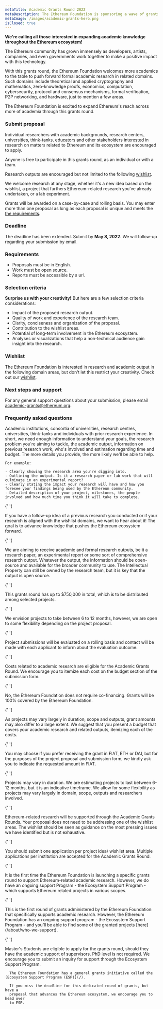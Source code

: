 ```yaml
---
metaTitle: Academic Grants Round 2022
metaDescription: The Ethereum Foundation is sponsoring a wave of grants to support Ethereum-related academic work. Find all the details you need to apply here.
metaImage: /images/academic-grants-hero.png
isClosed: true
---
```


**We're calling all those interested in expanding academic knowledge throughout the Ethereum ecosystem!**

The Ethereum community has grown immensely as developers, artists, companies, and even governments work together to make a positive impact with this technology.

With this grants round, the Ethereum Foundation welcomes more academics to the table to push forward formal academic research in related domains. Such domains include theoretical and applied cryptography and mathematics, zero-knowledge proofs, economics, computation, cybersecurity, protocol and consensus mechanisms, formal verification, P2P networking, and hardware, just to mention a few areas.

The Ethereum Foundation is excited to expand Ethereum's reach across more of academia through this grants round.

### Submit proposal

Individual researchers with academic backgrounds, research centers, universities, think-tanks, educators and other stakeholders interested in research on matters related to Ethereum and its ecosystem are encouraged to apply.

Anyone is free to participate in this grants round, as an individual or with a team.

Research outputs are encouraged but not limited to the following [wishlist](https://notes.ethereum.org/@djrtwo/academic-grants-2022).

We welcome research at any stage, whether it's a new idea based on the wishlist, a project that furthers Ethereum-related research you've already undertaken, or a lab experiment.

Grants will be awarded on a case-by-case and rolling basis. You may enter more than one proposal as long as each proposal is unique and meets the [the requirements](#requirements).

### Deadline

The deadline has been extended. Submit by **May 8, 2022**. We will follow-up regarding your submission by email.

### Requirements

- Proposals must be in English.
- Work must be open source.
- Reports must be accessible by a url.

### Selection criteria

**Surprise us with your creativity!** But here are a few selection criteria considerations:

- Impact of the proposed research output.
- Quality of work and experience of the research team.
- Clarity, conciseness and organization of the proposal.
- Contribution to the wishlist areas.
- Potential of long-term involvement in the Ethereum ecosystem.
- Analyses or visualizations that help a non-technical audience gain insight into the research.

### Wishlist

The Ethereum Foundation is interested in research and academic output in the following domain areas, but don't let this restrict your creativity. Check out our [wishlist](https://notes.ethereum.org/@djrtwo/academic-grants-2022).

### Next steps and support

For any general support questions about your submission, please email [academic-grants@ethereum.org](mailto:academic-grants@ethereum.org).

### Frequently asked questions

<Accordion allowToggle>
  <FAQItem question='Who can submit proposals for Academic Grants Round?'>
      Academic institutions, consortia of universities, research centres,
      universities, think-tanks and individuals with prior research experience.
  </FAQItem>

  <FAQItem question='What makes for a good proposal?'>
    In short, we need enough information to understand your goals, the research
    problem you&apos;re aiming to tackle, the academic output, information on
    previous research work, who&apos;s involved and estimation regarding time
    and budget. The more details you provide, the more likely we&apos;ll be able
    to help.

    For example:

    - Clearly showing the research area you're digging into.
    - Outlining the output. Is it a research paper or lab work that will culminate in an experimental report?
    - Clearly stating the impact your research will have and how you foresee your findings being used by the Ethereum community.
    - Detailed description of your project, milestones, the people involved and how much time you think it will take to complete.

  </FAQItem>

{' '}

<FAQItem question='What stage does my idea or project need to be in?'>
  If you have a follow-up idea of a previous research you conducted or if your research is aligned
  with the wishlist domains, we want to hear about it! The goal is to advance knowledge that pushes
  the Ethereum ecosystem forward.
</FAQItem>

{' '}

<FAQItem question='What should the output be?'>
  We are aiming to receive academic and formal research outputs, be it a research paper, an
  experimental report or some sort of comprehensive research output. Whatever the output, the
  information should be open-source and available for the broader community to use. The Intellectual
  Property can still be owned by the research team, but it is key that the output is open source.
</FAQItem>

{' '}

<FAQItem question='What is the budget available for this round?'>
  This grants round has up to $750,000 in total, which is to be distributed among selected projects.
</FAQItem>

{' '}

<FAQItem question='What is the expected duration of the research project?'>
  We envision projects to take between 6 to 12 months, however, we are open to some flexibility
  depending on the project proposal.
</FAQItem>

{' '}

<FAQItem question='Are applications evaluated on a rolling basis or at the end of the deadline?'>
  Project submissions will be evaluated on a rolling basis and contact will be made with each
  applicant to inform about the evaluation outcome.
</FAQItem>

{' '}

<FAQItem question='What costs are eligible for the Academic Grants Round?'>
  Costs related to academic research are eligible for the Academic Grants Round. We encourage you to
  itemize each cost on the budget section of the submission form.
</FAQItem>

{' '}

<FAQItem question='Is there any co-financing needed?'>
  No, the Ethereum Foundation does not require co-financing. Grants will be 100% covered by the
  Ethereum Foundation.
</FAQItem>

{' '}

<FAQItem question='What is the average grant size?'>
  As projects may vary largely in duration, scope and outputs, grant amounts may also differ to a
  large extent. We suggest that you present a budget that covers your academic research and related
  outputs, itemizing each of the costs.
</FAQItem>

{' '}

<FAQItem question='Is the grant awarded in FIAT or in Crypto?'>
  You may choose if you prefer receiving the grant in FIAT, ETH or DAI, but for the purposes of the
  project proposal and submission form, we kindly ask you to indicate the requested amount in FIAT.
</FAQItem>

{' '}

<FAQItem question='Is there guidance on how long projects should last?'>
  Projects may vary in duration. We are estimating projects to last between 6-12 months, but it is
  an indicative timeframe. We allow for some flexibility as projects may vary largely in domain,
  scope, outputs and researchers involved.
</FAQItem>

{' '}

<FAQItem question='Are only applications that address the wishlist considered for funding?'>
  Ethereum-related research will be supported through the Academic Grants Rounds. Your proposal does
  not need to be addressing one of the wishlist areas. The wishlist should be seen as guidance on
  the most pressing issues we have identified but is not exhaustive.
</FAQItem>

{' '}

<FAQItem question='Can I submit more than one application or should I combine all the project ideas into one sole application?'>
  You should submit one application per project idea/ wishlist area. Multiple applications per
  institution are accepted for the Academic Grants Round.
</FAQItem>

{' '}

<FAQItem question='Has this type of grant been awarded before by the Ethereum Foundation?'>
  It is the first time the Ethereum Foundation is launching a specific grants round to support
  Ethereum-related academic research. However, we do have an ongoing support Program - the Ecosystem
  Support Program - which supports Ethereum related projects in various scopes.
</FAQItem>

{' '}

<FAQItem question='Can you provide an estimate on the number of project submissions and selected projects in previous Academic Grants rounds?'>
  This is the first round of grants administered by the Ethereum Foundation that specifically
  supports academic research. However, the Ethereum Foundation has an ongoing support program - the
  Ecosystem Support Program - and you’ll be able to find some of the granted projects
  [here](/about/who-we-support).
</FAQItem>

{' '}

<FAQItem question='Are Master students eligible to apply for the Academic Grants Round or is PhD level required?'>
  Master&apos;s Students are eligible to apply for the grants round, should they have the academic
  support of supervisors. PhD level is not required.
</FAQItem>

  <FAQItem question='What if I miss the deadline?'>
      We encourage you to submit an inquiry for support through the Ecosystem
      Support Program.

      The Ethereum Foundation has a general grants initiative called the [Ecosystem Support Program (ESP)](/).

      If you miss the deadline for this dedicated round of grants, but have a
      proposal that advances the Ethereum ecosystem, we encourage you to head over
      to ESP.

  </FAQItem>
</Accordion>
